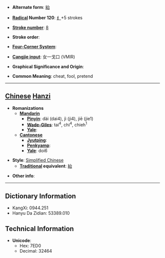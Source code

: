 * '''Alternate form''': [[紿]]

* '''[[Wiktionary:Chinese radical index| Radical]] Number 120''': [[Wiktionary:Chinese radical index 纟|纟]]+5 strokes

* '''[[Wiktionary:Chinese total strokes index|Stroke number]]''': [[Wiktionary:Chinese total strokes index 8|8]]

* '''Stroke order''': 

* '''[[Wiktionary:Chinese four corner index|Four-Corner System]]''': 

* '''[[Wiktionary:Chinese Cangjie index|Cangjie input]]''': 女一戈口 (VMIR)

* '''Graphical Significance and Origin''': 

* '''Common Meaning''': cheat, fool, pretend

----

== [[Chinese]] [[Hanzi]] ==

* '''Romanizations'''
** '''[[Mandarin]]'''
*** '''[[Pinyin]]''': dài (dai4), jì (ji4), jiē (jie1)
*** '''[[Wade-Giles]]''': tai<sup>4</sup>, chi<sup>4</sup>, chieh<sup>1</sup>
*** '''[[Yale]]''': 
** '''[[Cantonese]]'''
*** '''[[Jyutping]]''':
*** '''[[Penkyamp]]''': 
*** '''[[Yale]]''': doi6

* '''Style''': [[Simplified Chinese]] 
** '''[[Traditional Chinese|Traditional]] equivalent''': [[紿]]

* '''Other info''': 

----

== Dictionary Information ==

* KangXi: 0944.251
* Hanyu Da Zidian: 53389.010

== Technical Information ==

* '''Unicode''':
** Hex: 7ED0
** Decimal: 32464